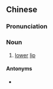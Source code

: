 {{also|下唇}}
==Chinese==
{{zh-forms|s=下唇|t2=下唇}}

===Pronunciation===
{{zh-pron
|m=xiàchún
|c=haa6 seon4
|mn=ē-tûn
|cat=n
}}

===Noun===
{{zh-noun}}

# [[lower]] [[lip]]

====Antonyms====
* {{zh-l|上脣}}